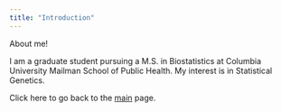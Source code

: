 ```yaml
---
title: "Introduction"
---
```


About me! 

I am a graduate student pursuing a M.S. in Biostatistics at Columbia University Mailman School of Public Health.
My interest is in Statistical Genetics. 

Click here to go back to the [main](index.html) page. 

